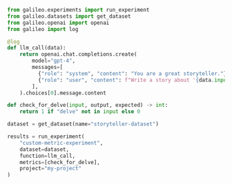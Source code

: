 ```python Python
from galileo.experiments import run_experiment
from galileo.datasets import get_dataset
from galileo.openai import openai
from galileo import log

@log
def llm_call(data):
	return openai.chat.completions.create(
        model="gpt-4",
        messages=[
          {"role": "system", "content": "You are a great storyteller."},
          {"role": "user", "content": f"Write a story about '{data.input}' and make it sound like a human wrote it."}
        ],
    ).choices[0].message.content

def check_for_delve(input, output, expected) -> int:
	return 1 if "delve" not in input else 0

dataset = get_dataset(name="storyteller-dataset")

results = run_experiment(
	"custom-metric-experiment",
	dataset=dataset,
	function=llm_call,
	metrics=[check_for_delve],
	project="my-project"
) 
```

